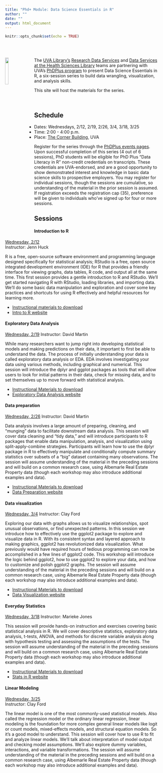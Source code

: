 ```yaml
---
title: "Phd+ Module: Data Science Essentials in R"
author: ""
date: ""
output: html_document
---
```


```r
knitr::opts_chunk$set(echo = TRUE)
```

<br>
<br>

<img src="../images/Rlogo.png" style="float:left; width:15%; margin-right: 20px">
The [UVA Library's](https://www.library.virginia.edu) [Research Data Services](https://data.library.virginia.edu) and [Data Services at the Health Sciences Library](https://guides.hsl.virginia.edu/data) teams are partnering with UVA's [PhDPlus program](http://phdplus.virginia.edu/) to present Data Science Essentials in R, a six-session series to build data wrangling, visualization, and analysis skills.

This site will host the materials for the series.

<br>

## Schedule
* Dates: Wednesdays, 2/12, 2/19, 2/26, 3/4, 3/18, 3/25
* Time: 2:00 - 4:00 p.m.
* Place: [The Corner Building](https://goo.gl/maps/CKAb1Ah9DZVMnvXC9), UVA

Register for the series through the [PhDPlus events pages](https://phdplus.virginia.edu/core-module/data-literacy). Upon successful completion of this series (4 out of 6 sessions), PhD students will be eligible for PhD Plus “Data Literacy in R” non-credit credentials on transcripts. These credentials are UVA-endorsed, and are a good opportunity to show demonstrated interest and knowledge in basic data science skills to prospective employers. You may register for individual sessions, though the sessions are cumulative, so understanding of the material in the prior session is assumed. If registration exceeds the registration cap (35), preference will be given to individuals who’ve signed up for four or more sessions.




## Sessions

#### **Introduction to R**
[Wednesday, 2/12](https://phdplus.virginia.edu/node/2121)   
Instructor: Jenn Huck

R is a free, open-source software environment and programming language designed specifically for statistical analysis; RStudio is a free, open source integrated development environment (IDE) for R that provides a friendly interface for viewing graphs, data tables, R code, and output all at the same time. This first session provides a gentle introduction to R and RStudio. We’ll get started navigating R with RStudio, loading libraries, and importing data. We’ll do some basic data manipulation and exploration and cover some key practices and shortcuts for using R effectively and helpful resources for learning more.

- [Instructional materials to download](intro_R.zip)
- [Intro to R website](intro_R.html)


#### **Exploratory Data Analysis **
[Wednesday, 2/19](https://phdplus.virginia.edu/node/2126)
Instructor: David Martin

While many researchers want to jump right into developing statistical models and making predictions on their data, it important to first be able to understand the data. The process of initially understanding your data is called exploratory data analysis or EDA. EDA involves investigating your data using various methods, including graphical and numerical. This session will introduce the dplyr and ggplot packages as tools that will allow users to look for initial patterns in their data, check for missing data, and to set themselves up to move forward with statistical analysis.


- [Instructional Materials to download](phd_plus_eda.zip)
- [Exploratory Data Analysis website](phd_plus_eda.html)


#### **Data preparation**
[Wednesday, 2/26](https://phdplus.virginia.edu/phd-data-literacy-data-preparation)
Instructor: David Martin

Data analysis involves a large amount of preparing, cleaning, and "munging" data to facilitate downstream data analysis. This session will cover data cleaning and "tidy data," and will introduce participants to R packages that enable data manipulation, analysis, and visualization using split-apply-combine strategies. Participants will learn how to use the dplyr package in R to effectively manipulate and conditionally compute summary statistics over subsets of a "big" dataset containing many observations. The session will assume understanding of the material in the preceding sessions and will build on a common research case, using Albemarle Real Estate Property data (though each workshop may also introduce additional examples and data). 


- [Instructional Materials to download](data_prep_materials.zip)
- [Data Preparation website](phd_plus_dataprep_web.html)


#### **Data visualization**
[Wednesday, 3/4](https://phdplus.virginia.edu/node/2136) 
Instructor: Clay Ford

Exploring our data with graphs allows us to visualize relationships, spot unusual observations, or find unexpected patterns. In this session we introduce how to effectively use the ggplot2 package to explore and visualize data in R. With its consistent syntax and layered approach to making graphics, ggplot2 has revolutionized data visualization. What previously would have required hours of tedious programming can now be accomplished in a few lines of ggplot2 code. This workshop will introduce the logic behind ggplot2, how to use ggplot2 to explore your data, and how to customize and polish ggplot2 graphs. The session will assume understanding of the material in the preceding sessions and will build on a common research case, using Albemarle Real Estate Property data (though each workshop may also introduce additional examples and data). 


- [Instructional Materials to download](phd_plus_data_visualization.zip)
- [Data Visualization website](ggplot2-phdplus.html)


#### **Everyday Statistics**
[Wednesday, 3/18](https://phdplus.virginia.edu/node/2141) 
Instructor: Marieke Jones

This session will provide hands-on instruction and exercises covering basic statistical analysis in R. We will cover descriptive statistics, exploratory data analysis, t-tests, ANOVA, and methods for discrete variable analysis along with hypothesis testing and assessing the assumptions of the tests. The session will assume understanding of the material in the preceding sessions and will build on a common research case, using Albemarle Real Estate Property data (though each workshop may also introduce additional examples and data).

- [Instructional Materials to download](stats.zip)
- [Stats in R website](stats_filled_script.html)


#### **Linear Modeling**
[Wednesday, 3/25](https://phdplus.virginia.edu/node/2146)   
Instructor: Clay Ford

The linear model is one of the most commonly-used statistical models. Also called the regression model or the ordinary linear regression, linear modeling is the foundation for more complex general linear models like logit or count models, mixed-effects models, and structural equation models. So it’s a good model to understand. This session will cover how to use R to fit and analyze linear models. We’ll talk about interpretation of model output and checking model assumptions. We’ll also explore dummy variables, interactions, and variable transformations. The session will assume understanding of the material in the preceding sessions and will build on a common research case, using Albemarle Real Estate Property data (though each workshop may also introduce additional examples and data). 

